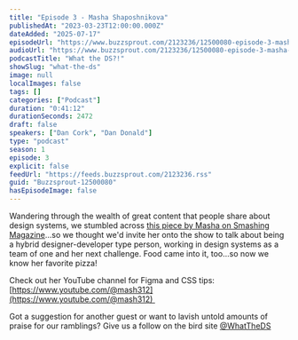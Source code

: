 ```yaml
---
title: "Episode 3 - Masha Shaposhnikova"
publishedAt: "2023-03-23T12:00:00.000Z"
dateAdded: "2025-07-17"
episodeUrl: "https://www.buzzsprout.com/2123236/12500080-episode-3-masha-shaposhnikova.mp3"
audioUrl: "https://www.buzzsprout.com/2123236/12500080-episode-3-masha-shaposhnikova.mp3"
podcastTitle: "What the DS?!"
showSlug: "what-the-ds"
image: null
localImages: false
tags: []
categories: ["Podcast"]
duration: "0:41:12"
durationSeconds: 2472
draft: false
speakers: ["Dan Cork", "Dan Donald"]
type: "podcast"
season: 1
episode: 3
explicit: false
feedUrl: "https://feeds.buzzsprout.com/2123236.rss"
guid: "Buzzsprout-12500080"
hasEpisodeImage: false
---
```

Wandering through the wealth of great content that people share about design systems, we stumbled across [this piece by Masha on Smashing Magazine](https://www.smashingmagazine.com/2022/12/taking-stress-out-design-system-management/)...so we thought we'd invite her onto the show to talk about being a hybrid designer-developer type person, working in design systems as a team of one and her next challenge. Food came into it, too...so now we know her favorite pizza!  
  
Check out her YouTube channel for Figma and CSS tips: [https://www.youtube.com/@mash312](https://www.youtube.com/@mash312) 

Got a suggestion for another guest or want to lavish untold amounts of praise for our ramblings? Give us a follow on the bird site [@WhatTheDS](https:%20//twitter.com/WhatTheDS)
